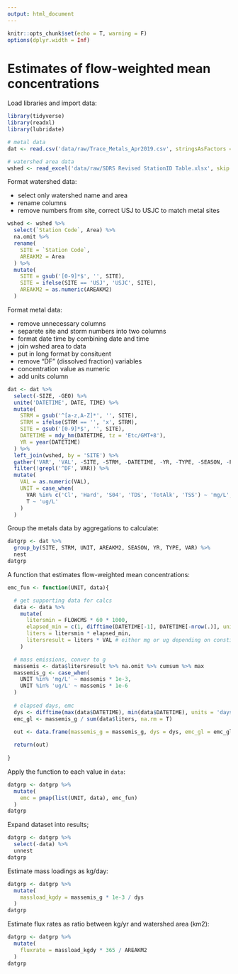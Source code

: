 ```yaml
---
output: html_document
---
```


```r
knitr::opts_chunk$set(echo = T, warning = F)
options(dplyr.width = Inf)
```

# Estimates of flow-weighted mean concentrations

Load libraries and import data:
```r
library(tidyverse)
library(readxl)
library(lubridate)

# metal data
dat <- read.csv('data/raw/Trace_Metals_Apr2019.csv', stringsAsFactors = F)

# watershed area data
wshed <- read_excel('data/raw/SDRS Revised StationID Table.xlsx', skip = 2)
```

Format watershed data:

* select only watershed name and area
* rename columns
* remove numbers from site, correct USJ to USJC to match metal sites
```r
wshed <- wshed %>% 
  select(`Station Code`, Area) %>% 
  na.omit %>% 
  rename(
    SITE = `Station Code`, 
    AREAKM2 = Area
  ) %>% 
  mutate(
    SITE = gsub('[0-9]*$', '', SITE),
    SITE = ifelse(SITE == 'USJ', 'USJC', SITE),
    AREAKM2 = as.numeric(AREAKM2)
  )
```

Format metal data:

* remove unnecessary columns
* separete site and storm numbers into two columns
* format date time by combining date and time
* join wshed area to data
* put in long format by consituent
* remove "DF" (dissolved fraction) variables
* concentration value as numeric
* add units column

```r
dat <- dat %>%
  select(-SIZE, -GEO) %>% 
  unite('DATETIME', DATE, TIME) %>% 
  mutate(
    STRM = gsub('^[a-z,A-Z]*', '', SITE),
    STRM = ifelse(STRM == '', 'x', STRM),
    SITE = gsub('[0-9]*$', '', SITE),
    DATETIME = mdy_hm(DATETIME, tz = 'Etc/GMT+8'),
    YR = year(DATETIME)
  ) %>% 
  left_join(wshed, by = 'SITE') %>% 
  gather('VAR', 'VAL', -SITE, -STRM, -DATETIME, -YR, -TYPE, -SEASON, -FLOWCMS, -AREAKM2) %>% 
  filter(!grepl('^DF', VAR)) %>% 
  mutate(
    VAL = as.numeric(VAL),
    UNIT = case_when(
      VAR %in% c('Cl', 'Hard', 'S04', 'TDS', 'TotAlk', 'TSS') ~ 'mg/L', 
      T ~ 'ug/L'
    )
  ) 
```

Group the metals data by aggregations to calculate:
```r
datgrp <- dat %>% 
  group_by(SITE, STRM, UNIT, AREAKM2, SEASON, YR, TYPE, VAR) %>% 
  nest
datgrp
```

A function that estimates flow-weighted mean concentrations:
```r
emc_fun <- function(UNIT, data){

  # get supporting data for calcs
  data <- data %>% 
    mutate(
      litersmin = FLOWCMS * 60 * 1000, 
      elapsed_min = c(1, difftime(DATETIME[-1], DATETIME[-nrow(.)], units = 'mins')),
      liters = litersmin * elapsed_min,
      litersresult = liters * VAL # either mg or ug depending on constituent
    )

  # mass emissions, conver to g
  massemis <- data$litersresult %>% na.omit %>% cumsum %>% max
  massemis_g <- case_when(
    UNIT %in% 'mg/L' ~ massemis * 1e-3, 
    UNIT %in% 'ug/L' ~ massemis * 1e-6
  )
  
  # elapsed days, emc
  dys <- difftime(max(data$DATETIME), min(data$DATETIME), units = 'days') %>% as.numeric
  emc_gl <- massemis_g / sum(data$liters, na.rm = T)

  out <- data.frame(massemis_g = massemis_g, dys = dys, emc_gl = emc_gl)
  
  return(out)
  
}
```

Apply the function to each value in `data`:
```r
datgrp <- datgrp %>% 
  mutate(
    emc = pmap(list(UNIT, data), emc_fun)
  )
datgrp
```

Expand dataset into results;
```r
datgrp <- datgrp %>% 
  select(-data) %>% 
  unnest
datgrp
```

Estimate mass loadings as kg/day:
```r
datgrp <- datgrp %>% 
  mutate(
    massload_kgdy = massemis_g * 1e-3 / dys
  )
datgrp
```

Estimate flux rates as ratio between kg/yr and watershed area (km2):
```r
datgrp <- datgrp %>% 
  mutate(
    fluxrate = massload_kgdy * 365 / AREAKM2
  )
datgrp
```

